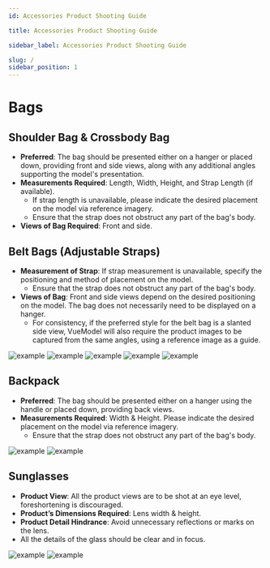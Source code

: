 ```yaml
---
id: Accessories Product Shooting Guide

title: Accessories Product Shooting Guide

sidebar_label: Accessories Product Shooting Guide

slug: /
sidebar_position: 1
---
```




# Bags

## Shoulder Bag & Crossbody Bag

- **Preferred**: The bag should be presented either on a hanger or placed down, providing front and side views, along with any additional angles supporting the model's presentation.
- **Measurements Required**: Length, Width, Height, and Strap Length (if available).
  - If strap length is unavailable, please indicate the desired placement on the model via reference imagery.
  - Ensure that the strap does not obstruct any part of the bag's body.
- **Views of Bag Required**: Front and side.

## Belt Bags (Adjustable Straps)

- **Measurement of Strap**: If strap measurement is unavailable, specify the positioning and method of placement on the model.
  - Ensure that the strap does not obstruct any part of the bag's body.
- **Views of Bag**: Front and side views depend on the desired positioning on the model. The bag does not necessarily need to be displayed on a hanger.
  - For consistency, if the preferred style for the belt bag is a slanted side view, VueModel will also require the product images to be captured from the same angles, using a reference image as a guide.


![example](https://d1r1e7xjkfj7nz.cloudfront.net/accessories_product_shooting_guide1.jpg)
![example](https://d1r1e7xjkfj7nz.cloudfront.net/accessories_product_shooting_guide2.jpg)
![example](https://d1r1e7xjkfj7nz.cloudfront.net/accessories_product_shooting_guide3.jpg)
![example](https://d1r1e7xjkfj7nz.cloudfront.net/accessories_product_shooting_guide4.jpg)
![example](https://d1r1e7xjkfj7nz.cloudfront.net/accessories_product_shooting_guide5.jpg)


## Backpack

- **Preferred**: The bag should be presented either on a hanger using the handle or placed down, providing back views.
- **Measurements Required**: Width & Height. Please indicate the desired placement on the model via reference imagery.
  - Ensure that the strap does not obstruct any part of the bag's body.

![example](https://d1r1e7xjkfj7nz.cloudfront.net/accessories_product_shooting_guide10.jpg)
![example](https://d1r1e7xjkfj7nz.cloudfront.net/accessories_product_shooting_guide11.jpg)


## Sunglasses

- **Product View**: All the product views are to be shot at an eye level, foreshortening is discouraged.
- **Product’s Dimensions Required**: Lens width & height.
- **Product Detail Hindrance**: Avoid unnecessary reflections or marks on the lens.
- All the details of the glass should be clear and in focus.

![example](https://d1r1e7xjkfj7nz.cloudfront.net/accessories_product_shooting_guide12.png)
![example](https://d1r1e7xjkfj7nz.cloudfront.net/accessories_product_shooting_guide13.jpg)

